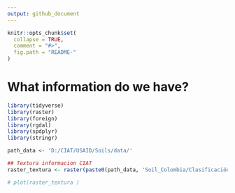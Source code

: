 ```yaml
---
output: github_document
---
```


<!-- README.md is generated from README.Rmd. Please edit that file -->

```r
knitr::opts_chunk$set(
  collapse = TRUE,
  comment = "#>",
  fig.path = "README-"
)
```

# What information do we have?

```r
library(tidyverse)
library(raster)
library(foreign)
library(rgdal)
library(spdplyr)
library(stringr)

```


```r
path_data <- 'D:/CIAT/USAID/Soils/data/'

## Textura informacion CIAT
raster_textura <- raster(paste0(path_data, 'Soil_Colombia/Clasificación textural/Clasificacion textural.tif'))  ## 

# plot(raster_textura )



```





